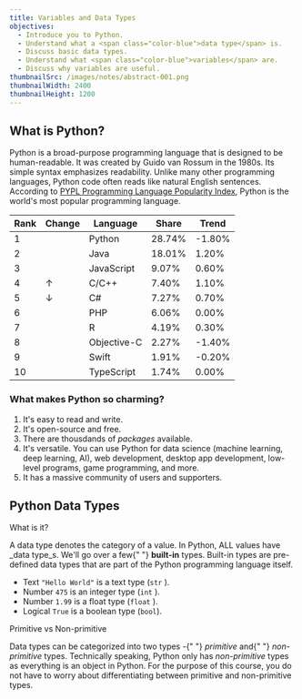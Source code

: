 ```yaml
---
title: Variables and Data Types
objectives:
  - Introduce you to Python.
  - Understand what a <span class="color-blue">data type</span> is.
  - Discuss basic data types.
  - Understand what <span class="color-blue">variables</span> are.
  - Discuss why variables are useful.
thumbnailSrc: /images/notes/abstract-001.png
thumbnailWidth: 2400
thumbnailHeight: 1200
---
```


<CenteredColumn>

## What is Python?

Python is a <span className="color-purple">broad-purpose</span> programming language that is designed to be <span className="color-purple">human-readable</span>. It was created by Guido van Rossum in the 1980s. Its simple syntax emphasizes readability. Unlike many other programming languages, Python code often reads like natural English sentences. According to [PYPL Programming Language Popularity Index](https://pypl.github.io/PYPL.html), Python is the world's most popular programming language.

| Rank | Change | Language    | Share  | Trend  |
| ---- | ------ | ----------- | ------ | ------ |
| 1    |        | Python      | 28.74% | -1.80% |
| 2    |        | Java        | 18.01% | 1.20%  |
| 3    |        | JavaScript  | 9.07%  | 0.60%  |
| 4    | ↑      | C/C++       | 7.40%  | 1.10%  |
| 5    | ↓      | C#          | 7.27%  | 0.70%  |
| 6    |        | PHP         | 6.06%  | 0.00%  |
| 7    |        | R           | 4.19%  | 0.30%  |
| 8    |        | Objective-C | 2.27%  | -1.40% |
| 9    |        | Swift       | 1.91%  | -0.20% |
| 10   |        | TypeScript  | 1.74%  | 0.00%  |

### What makes Python so charming?

1.  It's easy to read and write.
2.  It's open-source and free.
3.  There are thousdands of _packages_ available.
4.  It's versatile. You can use Python for data science (machine learning, deep learning, AI), web development, desktop app development, low-level programs, game programming, and more.
5.  It has a massive community of users and supporters.

</CenteredColumn>

<RecordedPythonChallengeById challengeId={6} />

<CenteredColumn>

## Python Data Types

What is it?

A data type denotes the category of a value. In Python, ALL values have \_data type_s. We'll go over a few{" "} **built-in** types. Built-in types are pre-defined data types that are part of the Python programming language itself.

- Text `"Hello World"` is a text type (`str` ).
- Number `475` is an integer type (`int` ).
- Number `1.99` is a float type (`float` ).
- Logical `True` is a boolean type (`bool`).

Primitive vs Non-primitive

Data types can be categorized into two types -{" "} _primitive_ and{" "} _non-primitive_ types. Technically speaking, Python only has _non-primitive_ types as everything is an object in Python. For the purpose of this course, you do not have to worry about differentiating between primitive and non-primitive types.

</CenteredColumn>
